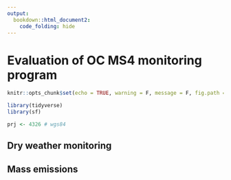 ```yaml
---
output: 
  bookdown::html_document2:
    code_folding: hide
---
```


# Evaluation of OC MS4 monitoring program {.tabset}

```r
knitr::opts_chunk$set(echo = TRUE, warning = F, message = F, fig.path = 'figs/', dev.args = list(family = 'serif'))

library(tidyverse)
library(sf)

prj <- 4326 # wgs84


```

## Dry weather monitoring

## Mass emissions